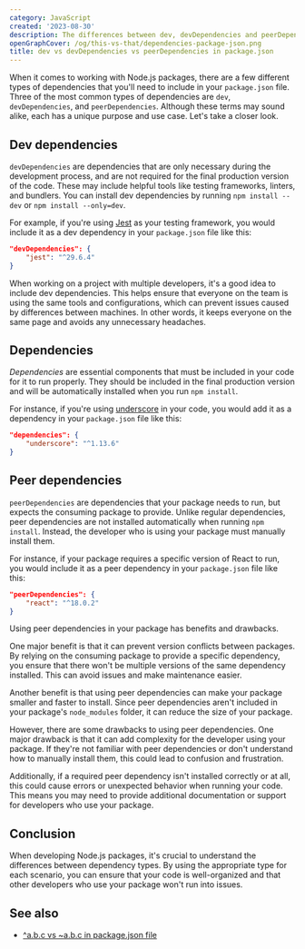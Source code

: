```yaml
---
category: JavaScript
created: '2023-08-30'
description: The differences between dev, devDependencies and peerDependencies in package.json
openGraphCover: /og/this-vs-that/dependencies-package-json.png
title: dev vs devDependencies vs peerDependencies in package.json
---
```


When it comes to working with Node.js packages, there are a few different types of dependencies that you'll need to include in your `package.json` file. Three of the most common types of dependencies are `dev`, `devDependencies`, and `peerDependencies`. Although these terms may sound alike, each has a unique purpose and use case. Let's take a closer look.

## Dev dependencies

`devDependencies` are dependencies that are only necessary during the development process, and are not required for the final production version of the code. These may include helpful tools like testing frameworks, linters, and bundlers. You can install dev dependencies by running `npm install --dev` or `npm install --only=dev`.

For example, if you're using [Jest](https://jestjs.io) as your testing framework, you would include it as a dev dependency in your `package.json` file like this:

```json
"devDependencies": {
    "jest": "^29.6.4"
}
```

When working on a project with multiple developers, it's a good idea to include dev dependencies. This helps ensure that everyone on the team is using the same tools and configurations, which can prevent issues caused by differences between machines. In other words, it keeps everyone on the same page and avoids any unnecessary headaches.

## Dependencies

_Dependencies_ are essential components that must be included in your code for it to run properly. They should be included in the final production version and will be automatically installed when you run `npm install`.

For instance, if you're using [underscore](https://underscorejs.org) in your code, you would add it as a dependency in your `package.json` file like this:

```json
"dependencies": {
    "underscore": "^1.13.6"
}
```

## Peer dependencies

`peerDependencies` are dependencies that your package needs to run, but expects the consuming package to provide. Unlike regular dependencies, peer dependencies are not installed automatically when running `npm install`. Instead, the developer who is using your package must manually install them.

For instance, if your package requires a specific version of React to run, you would include it as a peer dependency in your `package.json` file like this:

```json
"peerDependencies": {
    "react": "^18.0.2"
}
```

Using peer dependencies in your package has benefits and drawbacks.

One major benefit is that it can prevent version conflicts between packages. By relying on the consuming package to provide a specific dependency, you ensure that there won't be multiple versions of the same dependency installed. This can avoid issues and make maintenance easier.

Another benefit is that using peer dependencies can make your package smaller and faster to install. Since peer dependencies aren't included in your package's `node_modules` folder, it can reduce the size of your package.

However, there are some drawbacks to using peer dependencies. One major drawback is that it can add complexity for the developer using your package. If they're not familiar with peer dependencies or don't understand how to manually install them, this could lead to confusion and frustration.

Additionally, if a required peer dependency isn't installed correctly or at all, this could cause errors or unexpected behavior when running your code. This means you may need to provide additional documentation or support for developers who use your package.

## Conclusion

When developing Node.js packages, it's crucial to understand the differences between dependency types. By using the appropriate type for each scenario, you can ensure that your code is well-organized and that other developers who use your package won't run into issues.

## See also

-   [^a.b.c vs ~a.b.c in package.json file](https://phuoc.ng/collection/this-vs-that/caret-vs-tilde-in-package-json-file/)
